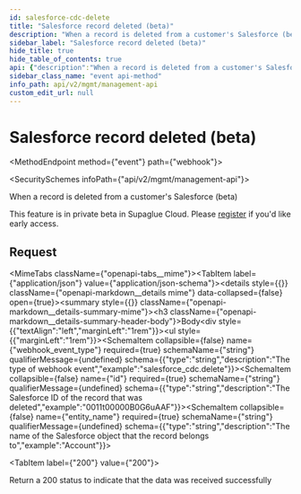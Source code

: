 ```yaml
---
id: salesforce-cdc-delete
title: "Salesforce record deleted (beta)"
description: "When a record is deleted from a customer's Salesforce (beta)"
sidebar_label: "Salesforce record deleted (beta)"
hide_title: true
hide_table_of_contents: true
api: {"description":"When a record is deleted from a customer's Salesforce (beta)\n\nThis feature is in private beta in Supaglue Cloud. Please [register](https://m8ndtm64l4g.typeform.com/to/ovOUDxGj) if you'd like early access.","operationId":"salesforceCdcDelete","x-event-type":"salesforce_cdc.delete","tags":["Salesforce CDC Events (beta)"],"requestBody":{"content":{"application/json":{"example":{"id":"0011t00000B0G6uAAF","entity_name":"Account"},"schema":{"type":"object","properties":{"webhook_event_type":{"type":"string","description":"The type of webhook event","example":"salesforce_cdc.delete"},"id":{"type":"string","description":"The Salesforce ID of the record that was deleted","example":"0011t00000B0G6uAAF"},"entity_name":{"type":"string","description":"The name of the Salesforce object that the record belongs to","example":"Account"}},"required":["webhook_event_type","id","entity_name"]}}}},"responses":{"200":{"description":"Return a 200 status to indicate that the data was received successfully"}},"extensions":[{"key":"x-event-type","value":"salesforce_cdc.delete"}],"method":"event","path":"webhook","servers":[{"url":"https://api.supaglue.io/mgmt/v2","description":"Supaglue API"}],"securitySchemes":{"x-api-key":{"type":"apiKey","name":"x-api-key","in":"header","description":"API key to allow developers to access the API"}},"jsonRequestBodyExample":{"webhook_event_type":"salesforce_cdc.delete","id":"0011t00000B0G6uAAF","entity_name":"Account"},"info":{"version":"0.13.15","title":"Management API","contact":{"name":"Supaglue","email":"docs@supaglue.com","url":"https://supaglue.com"},"description":"#### Introduction\n\nWelcome to the Management API documentation. You can use this API to manage customer integrations and connections.\n\n[![Run in Postman](https://run.pstmn.io/button.svg)](https://www.postman.com/supaglue/workspace/supaglue-public/overview)\n\n#### Base API URL\n\n```\nhttps://api.supaglue.io/mgmt/v2\n```\n"}}
sidebar_class_name: "event api-method"
info_path: api/v2/mgmt/management-api
custom_edit_url: null
---
```



<h1 className={"openapi__heading"}>Salesforce record deleted (beta)</h1>

<MethodEndpoint method={"event"} path={"webhook"}></MethodEndpoint>

<SecuritySchemes infoPath={"api/v2/mgmt/management-api"}></SecuritySchemes>



When a record is deleted from a customer's Salesforce (beta)

This feature is in private beta in Supaglue Cloud. Please [register](https://m8ndtm64l4g.typeform.com/to/ovOUDxGj) if you'd like early access.

## Request

<MimeTabs className={"openapi-tabs__mime"}><TabItem label={"application/json"} value={"application/json-schema"}><details style={{}} className={"openapi-markdown__details mime"} data-collapsed={false} open={true}><summary style={{}} className={"openapi-markdown__details-summary-mime"}><h3 className={"openapi-markdown__details-summary-header-body"}>Body</h3></summary><div style={{"textAlign":"left","marginLeft":"1rem"}}></div><ul style={{"marginLeft":"1rem"}}><SchemaItem collapsible={false} name={"webhook_event_type"} required={true} schemaName={"string"} qualifierMessage={undefined} schema={{"type":"string","description":"The type of webhook event","example":"salesforce_cdc.delete"}}></SchemaItem><SchemaItem collapsible={false} name={"id"} required={true} schemaName={"string"} qualifierMessage={undefined} schema={{"type":"string","description":"The Salesforce ID of the record that was deleted","example":"0011t00000B0G6uAAF"}}></SchemaItem><SchemaItem collapsible={false} name={"entity_name"} required={true} schemaName={"string"} qualifierMessage={undefined} schema={{"type":"string","description":"The name of the Salesforce object that the record belongs to","example":"Account"}}></SchemaItem></ul></details></TabItem></MimeTabs><div><div><ApiTabs><TabItem label={"200"} value={"200"}><div>

Return a 200 status to indicate that the data was received successfully

</div><div></div></TabItem></ApiTabs></div></div>
      
